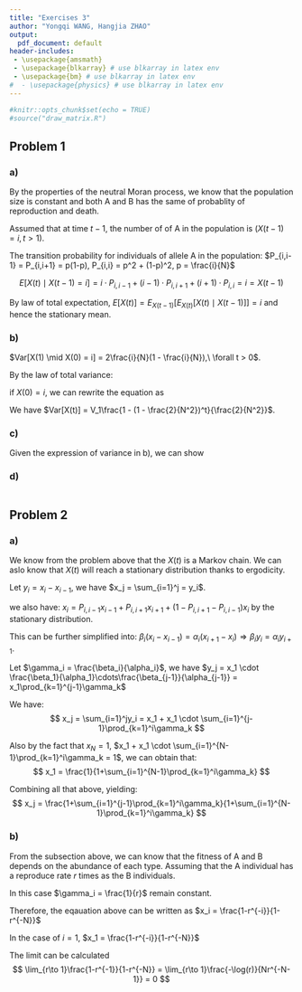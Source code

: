 ```yaml
---
title: "Exercises 3"
author: "Yongqi WANG, Hangjia ZHAO"
output:
  pdf_document: default
header-includes:
 - \usepackage{amsmath}
 - \usepackage{blkarray} # use blkarray in latex env
 - \usepackage{bm} # use blkarray in latex env
#  - \usepackage{physics} # use blkarray in latex env
---
```


```r
#knitr::opts_chunk$set(echo = TRUE)
#source("draw_matrix.R")
```

## Problem 1

### a)

By the properties of the neutral Moran process, we know that the population size is constant and both A and B has the same of probablity of reproduction and death.

Assumed that at time $t-1$, the number of of A in the population is ($X(t-1) = i, t > 1$).

The transition probability for individuals of allele A in the population: $P_{i,i-1} = P_{i,i+1} = p(1-p), P_{i,i} = p^2 + (1-p)^2, p = \frac{i}{N}$

$$
E[X(t) \mid X(t-1)=i] = i \cdot P_{i,i-1} + (i-1) \cdot P_{i,i+1} + (i+1) \cdot P_{i,i} = i = X(t-1)
$$

By law of total expectation, $E[X(t)] = E_{X(t-1)}[E_{X(t)}[X(t) \mid X(t-1)]] = i$ and hence the stationary mean.

### b)

\begin{align*}
V_1 
&= Var[X(1) \mid X(0) = i] \\
&= E[X(1)^2 \mid X(0) = i] - (E[X(1) \mid X(0) = i])^2 \\
&= i^2 \cdot P_{i,i-1} + (i-1)^2 \cdot P_{i,i+1} + (i+1)^2 \cdot P_{i,i} - i^2 \\
&= - \frac{i}{N}(1 - \frac{i}{N}) \cdot i^2 + ((i+1)^2 + (i-1)^2) \cdot \frac{i}{N}(1 - \frac{i}{N}) \\
&= 2\frac{i}{N}(1 - \frac{i}{N})
\end{align*}

$Var[X(1) \mid X(0) = i] = 2\frac{i}{N}(1 - \frac{i}{N}),\ \forall t > 0$.

By the law of total variance:
\begin{align*}
Var[X(t)]
&= E_{X(t-1)}[Var_{X(t)}[X(t)\mid X(t-1)]] + Var_{X(t-1)}[E_{X(t)}[X(t)\mid X(t-1)]] \\
&= E_{X(t-1)}[2\frac{X(t-1)}{N}(1 - \frac{X(t-1)}{N})] + Var[X(t-1)] \\
&= 2\frac{E_{X(t-1)}}{N}(1 - \frac{E_{X(t-1)}}{N}) - \frac{2}{N^2}Var[X(t-1)] + Var[X(t-1)] \\
&= 2\frac{E_{X(t-1)}}{N}(1 - \frac{E_{X(t-1)}}{N}) + (1-\frac{2}{N^2})Var[X(t-1)] \\
&= 2V_1 + (1-\frac{2}{N})Var[X(t-1)] 
\end{align*}

if $X(0) = i$, we can rewrite the equation as 
\begin{align*}
Var[X(t)] - \frac{V_1}{\frac{2}{N^2}} 
&= (1 - \frac{2}{N^2})(Var[X(t-1)] - \frac{V_1}{\frac{2}{N^2}}) \\
&= (1 - \frac{2}{N^2})^{t-1}(V_1 - \frac{V_1}{\frac{2}{N^2}})
\end{align*}

We have $Var[X(t)] = V_1\frac{1 - (1 - \frac{2}{N^2})^t}{\frac{2}{N^2}}$.

### c)

Given the expression of variance in b), we can show
\begin{align*}
\lim_{N\to \infty}Var[X(t)]
&= \lim_{N\to \infty} 2\frac{i}{N}(1 - \frac{i}{N})\frac{1 - (1 - \frac{2}{N^2})^t}{\frac{2}{N^2}} \\
&= (1 - \frac{2}{N^2})^{t-1}(V_1 - \frac{V_1}{\frac{2}{N^2}})
\end{align*}

### d)

```r
```

## Problem 2

### a)

We know from the problem above that the $X(t)$ is a Markov chain. We can aslo know that $X(t)$ will reach a stationary distribution thanks to ergodicity.

Let $y_i = x_i - x_{i-1}$, we have $x_j = \sum_{i=1}^j = y_i$.

we also have: $x_i = P_{i,i-1}x_{i-1} + P_{i,i+1}x_{i+1} + (1-P_{i,i+1} - P_{i,i-1})x_i$ by the stationary distribution.

This can be further simplified into: $\beta_i(x_i - x_{i-1}) = \alpha_i(x_{i+1} - x_i) \Rightarrow \beta_i y_i = \alpha_i y_{i+1}$.

Let $\gamma_i = \frac{\beta_i}{\alpha_i}$, we have $y_j = x_1 \cdot \frac{\beta_1}{\alpha_1}\cdots\frac{\beta_{j-1}}{\alpha_{j-1}} = x_1\prod_{k=1}^{j-1}\gamma_k$

We have:
$$
x_j = \sum_{i=1}^jy_i = x_1 + x_1 \cdot \sum_{i=1}^{j-1}\prod_{k=1}^i\gamma_k
$$

Also by the fact that $x_N = 1$, $x_1 + x_1 \cdot \sum_{i=1}^{N-1}\prod_{k=1}^i\gamma_k = 1$, we can obtain that:
$$
x_1 = \frac{1}{1+\sum_{i=1}^{N-1}\prod_{k=1}^i\gamma_k}
$$

Combining all that above, yielding:
$$
x_j = \frac{1+\sum_{i=1}^{j-1}\prod_{k=1}^i\gamma_k}{1+\sum_{i=1}^{N-1}\prod_{k=1}^i\gamma_k}
$$

### b)

From the subsection above, we can know that the fitness of A and B depends on the abundance of each type. Assuming that the A individual has a reproduce rate $r$ times as the B individuals.

In this case $\gamma_i = \frac{1}{r}$ remain constant.

Therefore, the eqauation above can be written as $x_i = \frac{1-r^{-i}}{1-r^{-N}}$

In the case of $i=1$, $x_1 = \frac{1-r^{-i}}{1-r^{-N}}$

The limit can be calculated
$$
\lim_{r\to 1}\frac{1-r^{-1}}{1-r^{-N}} = \lim_{r\to 1}\frac{-\log(r)}{Nr^{-N-1}} = 0
$$







